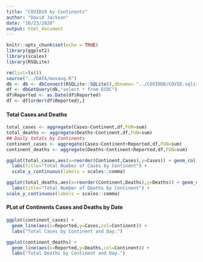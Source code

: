 ```yaml
---
title: "COVID19 by Continents"
author: "David Jackson"
date: "10/23/2020"
output: html_document
---
```


```r
knitr::opts_chunk$set(echo = TRUE)
library(ggplot2)
library(scales)
library(RSQLite)
```
```r
rm(list=ls())
source("../DATA/movavg.R")
db <- db <- dbConnect(RSQLite::SQLite(),dbname= "../COVIDDB/COVID.sqlite3")
df <- dbGetQuery(db,"select * from ECDC")
df$Reported <- as.Date(df$Reported)
df <- df[order(df$Reported),]
```

#### Total Cases and Deaths

```r
total_cases <- aggregate(Cases~Continent,df,FUN=sum)
total_deaths <- aggregate(Deaths~Continent,df,FUN=sum)
## Daily totals by Continents
continent_cases <- aggregate(Cases~Continent+Reported,df,FUN=sum)
continent_deaths <- aggregate(Deaths~Continent+Reported,df,FUN=sum)

```
```r
ggplot(total_cases,aes(x=reorder(Continent,Cases),y=Cases)) + geom_col() +
  labs(title="Total Number of Cases by Continent") +
  scale_y_continuous(labels = scales::comma)

ggplot(total_deaths,aes(x=reorder(Continent,Deaths),y=Deaths)) + geom_col() +
  labs(title="Total Number of Deaths by Continent") +
scale_y_continuous(labels = scales::comma)

```

#### PLot of Continents Cases and Deaths by Date

```r
ggplot(continent_cases) +
  geom_line(aes(x=Reported,y=Cases,col=Continent)) +
  labs("Total Cases by Continent and Day.")

ggplot(continent_deaths) +
  geom_line(aes(x=Reported,y=Deaths,col=Continent)) +
  labs("Total Deaths by Continent and Day.")
```

